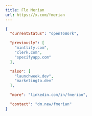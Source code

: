 ```yaml
---
title: Flo Merian
url: https://x.com/fmerian
---
```


```json
{
  "currentStatus": "openToWork",

  "previously": [
    "mintlify.com",
    "clerk.com",
    "specifyapp.com"
  ],

  "also": [
    "launchweek.dev",
    "marketingto.dev"
  ],

  "more": "linkedin.com/in/fmerian",

  "contact": "dm.new/fmerian"
}
```
